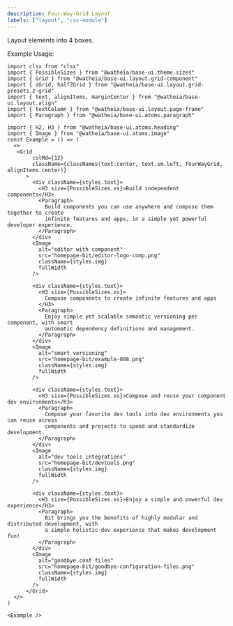 ```yaml
---
description: Four-Way-Grid Layout.
labels: ["layout", "css-module"]
---
```


Layout elements into 4 boxes.

Example Usage:

```tsx live
import clsx from "clsx"
import { PossibleSizes } from "@watheia/base-ui.theme.sizes"
import { Grid } from "@watheia/base-ui.layout.grid-component"
import { zGrid, halfZGrid } from "@watheia/base-ui.layout.grid-presets.z-grid"
import { text, alignItems, marginCenter } from "@watheia/base-ui.layout.align"
import { textColumn } from "@watheia/base-ui.layout.page-frame"
import { Paragraph } from "@watheia/base-ui.atoms.paragraph"

import { H2, H3 } from "@watheia/base-ui.atoms.heading"
import { Image } from "@watheia/base-ui.atoms.image"
const Example = () => (
  <>
   <Grid
        colMd={12}
        className={classNames(text.center, text.sm.left, fourWayGrid, alignItems.center)}
      >
        <div className={styles.text}>
          <H3 size={PossibleSizes.xs}>Build independent components</H3>
          <Paragraph>
            Build components you can use anywhere and compose them together to create
            infinite features and apps, in a simple yet powerful developer experience.
          </Paragraph>
        </div>
        <Image
          alt="editor with component"
          src="homepage-bit/editor-logo-comp.png"
          className={styles.img}
          fullWidth
        />

        <div className={styles.text}>
          <H3 size={PossibleSizes.xs}>
            Compose components to create infinite features and apps
          </H3>
          <Paragraph>
            Enjoy simple yet scalable semantic versioning per component, with smart
            automatic dependency definitions and management.
          </Paragraph>
        </div>
        <Image
          alt="smart versioning"
          src="homepage-bit/example-008.png"
          className={styles.img}
          fullWidth
        />

        <div className={styles.text}>
          <H3 size={PossibleSizes.xs}>Compose and reuse your component dev environments</H3>
          <Paragraph>
            Compose your favorite dev tools into dev environments you can reuse across
            components and projects to speed and standardize development.
          </Paragraph>
        </div>
        <Image
          alt="dev tools integrations"
          src="homepage-bit/devtools.png"
          className={styles.img}
          fullWidth
        />

        <div className={styles.text}>
          <H3 size={PossibleSizes.xs}>Enjoy a simple and powerful dev experience</H3>
          <Paragraph>
            Bit brings you the benefits of highly modular and distributed development, with
            a simple holistic dev experience that makes development fun!
          </Paragraph>
        </div>
        <Image
          alt="goodbye conf files"
          src="homepage-bit/goodbye-configuration-files.png"
          className={styles.img}
          fullWidth
        />
      </Grid>
  </>
)

<Example />
```
